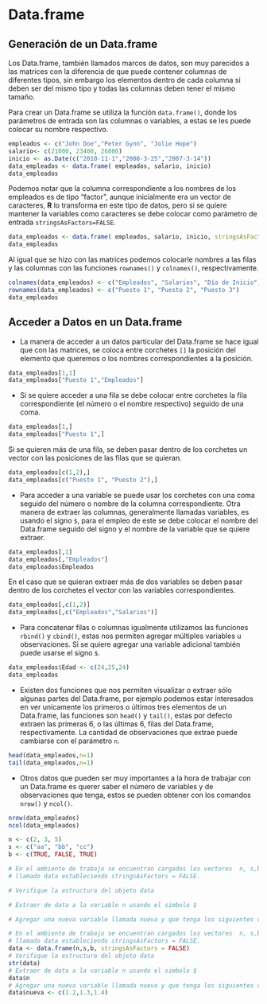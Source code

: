 # Data.frame

## Generación de un Data.frame

Los Data.frame, también llamados marcos de datos, son muy parecidos a las matrices con la diferencia de que puede contener columnas de diferentes tipos, sin embargo los elementos dentro de cada columna si deben ser del mismo tipo y todas las columnas deben tener el mismo tamaño.

Para crear un Data.frame se utiliza la función `data.frame()`, donde los parámetros de entrada son las columnas o variables, a estas se les puede colocar su nombre respectivo.

```r
empleados <- c("John Doe","Peter Gynn", "Jolie Hope")
salario<- c(21000, 23400, 26800)
inicio <- as.Date(c("2010-11-1","2008-3-25","2007-3-14"))
data_empleados <- data.frame( empleados, salario, inicio)
data_empleados
```

Podemos notar que la columna correspondiente a los nombres de los empleados es de tipo "factor", aunque inicialmente era un vector de caracteres, __R__ lo transforma en este tipo de datos, pero si se quiere mantener la variables como caracteres se debe colocar como parámetro de entrada `stringsAsFactors=FALSE`.

```r
data_empleados <- data.frame( empleados, salario, inicio, stringsAsFactors=FALSE)
data_empleados
```

Al igual que se hizo con las matrices podemos colocarle nombres a las filas y las columnas con las funciones `rownames()` y `colnames()`, respectivamente. 

```r
colnames(data_empleados) <- c("Empleados", "Salarios", "Día de Inicio")
rownames(data_empleados) <- c("Puesto 1", "Puesto 2", "Puesto 3")
data_empleados
```

## Acceder a Datos en un Data.frame

- La manera de acceder a un datos particular del Data.frame se hace igual que con las matrices, se coloca entre corchetes `[]` la posición del elemento que queremos o los nombres correspondientes a la posición.

```r
data_empleados[1,1]
data_empleados["Puesto 1","Empleados"]
```

- Si se quiere acceder a una fila se debe colocar entre corchetes la fila correspondiente (el número o el nombre respectivo) seguido de una coma.

```r
data_empleados[1,]
data_empleados["Puesto 1",]
```

Si se quieren más de una fila, se deben pasar dentro de los corchetes un vector con las posiciones de las filas que se quieran.

```r
data_empleados[c(1,2),]
data_empleados[c("Puesto 1", "Puesto 2"),]
```

- Para acceder a una variable se puede usar los corchetes con una coma seguido del número o nombre de la columna correspondiente. Otra manera de extraer las columnas, generalmente llamadas variables, es usando el signo `$`, para el empleo de este se debe colocar el nombre del Data.frame seguido del signo y el nombre de la variable que se quiere extraer.

```r
data_empleados[,1]
data_empleados[,"Empleados"]
data_empleados$Empleados
```

En el caso que se quieran extraer más de dos variables se deben pasar dentro de los corchetes el vector con las variables correspondientes.

```r
data_empleados[,c(1,2)]
data_empleados[,c("Empleados","Salarios")]
```

- Para concatenar filas o columnas igualmente utilizamos las funciones `rbind()` y `cbind()`, estas nos permiten agregar múltiples variables u observaciones. Si se quiere agregar una variable adicional también puede usarse el signo `$`.

```r
data_empleados$Edad <- c(24,25,24)
data_empleados
```

- Existen dos funciones que nos permiten visualizar o extraer sólo algunas partes del Data.frame, por ejemplo podemos estar interesados en ver unicamente los primeros o últimos tres elementos de un Data.frame, las funciones son `head()` y `tail()`, estas por defecto extraen las primeras 6, o las últimas 6, filas del Data.frame, respectivamente. La cantidad de observaciones que extrae puede cambiarse con el parámetro `n`.

```r
head(data_empleados,n=1)
tail(data_empleados,n=1)
```

- Otros datos que pueden ser muy importantes a la hora de trabajar con un Data.frame es querer saber el número de variables y de observaciones que tenga, estos se pueden obtener con los comandos `nrow()` y `ncol()`.

```r
nrow(data_empleados)
ncol(data_empleados)
```

```r
n <- c(2, 3, 5) 
s <- c("aa", "bb", "cc") 
b <- c(TRUE, FALSE, TRUE)
```

```r
# En el ambiente de trabajo se encuentran cargados los vectores  n, s,b. Conviertalos en un data frame
# llamado data estableciendo stringsAsFactors = FALSE.

# Verifique la estructura del objeto data 

# Extraer de data a la variable n usando el simbolo $

# Agregar una nueva variable llamada nueva y que tenga los siguientes valores 1.2,1.3,1.4

```

```r
# En el ambiente de trabajo se encuentran cargados los vectores  n, s,b. Conviertalos en un data frame
# llamado data estableciendo stringsAsFactors = FALSE.
data <- data.frame(n,s,b, stringsAsFactors = FALSE)
# Verifique la estructura del objeto data 
str(data)
# Extraer de data a la variable n usando el simbolo $
data$n
# Agregar una nueva variable llamada nueva y que tenga los siguientes valores 1.2,1.3,1.4
data$nueva <- c(1.2,1.3,1.4)
```
